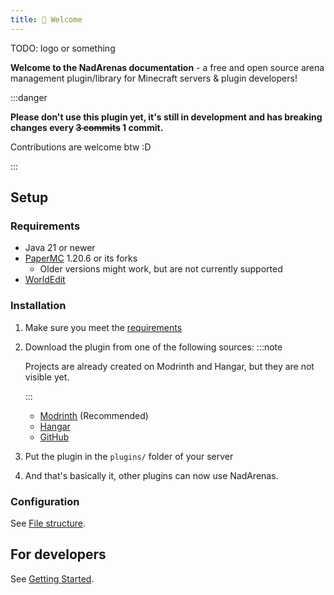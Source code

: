```yaml
---
title: 👋 Welcome
---
```



TODO: logo or something

**Welcome to the NadArenas documentation** - a free and open source arena management plugin/library for Minecraft servers & plugin developers!

:::danger

**Please don't use this plugin yet, it's still in development and has breaking changes every ~~3 commits~~ 1 commit.**

Contributions are welcome btw :D

:::

## Setup

### Requirements

- Java 21 or newer
- [PaperMC](https://papermc.io/software/paper) 1.20.6 or its forks
    - Older versions might work, but are not currently supported
- [WorldEdit](https://modrinth.com/plugin/worldedit/versions?l=bukkit)

### Installation

<Steps>

1. Make sure you meet the [requirements](#requirements)

2. Download the plugin from one of the following sources:
    :::note

    Projects are already created on Modrinth and Hangar, but they are not visible yet.

    :::

    - [Modrinth](https://modrinth.com/plugin/nadarenas/) (Recommended)
    - [Hangar](https://hangar.papermc.io/Nadwey/nadarenas)
    - [GitHub](https://github.com/Nadwey/NadArenas/releases)

3. Put the plugin in the `plugins/` folder of your server

4. And that's basically it, other plugins can now use NadArenas.

</Steps>

### Configuration

See [File structure](/configuration/file-structure).

## For developers

See [Getting Started](/developers/getting-started).